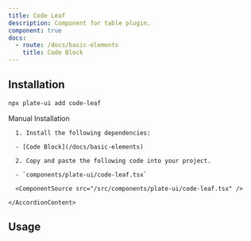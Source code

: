 ```yaml
---
title: Code Leaf
description: Component for table plugin.
component: true
docs:
  - route: /docs/basic-elements
    title: Code Block
---
```


[//]: # '<ComponentExample src="/src/components/examples/PlaygroundDemo.tsx">'
[//]: # '  <PlaygroundDemo />'
[//]: # '</ComponentExample>'

## Installation

```bash
npx plate-ui add code-leaf
```

<Accordion type="single" collapsible>
  <AccordionItem value="manual-installation">
    <AccordionTrigger>Manual Installation</AccordionTrigger>
    <AccordionContent>

      1. Install the following dependencies:

      - [Code Block](/docs/basic-elements)

      2. Copy and paste the following code into your project.

      - `components/plate-ui/code-leaf.tsx`

      <ComponentSource src="/src/components/plate-ui/code-leaf.tsx" />

    </AccordionContent>

  </AccordionItem>
</Accordion>

## Usage

```tsx

```

```tsx

```
